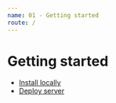 ```yaml
---
name: 01 - Getting started
route: /
---
```


# Getting started

-   [Install locally](https://github.com/guandjoy/Redfish/blob/master/docs/01-Install%20locally.md)
-   [Deploy server](https://github.com/guandjoy/Redfish/blob/master/docs/02-Deploy%20server.md)
